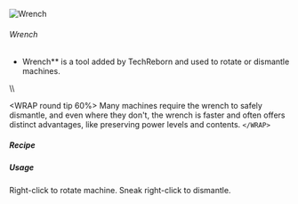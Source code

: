 ![Wrench](/mods/techreborn/wrench.png)

###### Wrench


- Wrench** is a tool added by TechReborn and used to rotate or
        dismantle machines.

\\\\

\<WRAP round tip 60%\> Many machines require the wrench to safely
dismantle, and even where they don\'t, the wrench is faster and often
offers distinct advantages, like preserving power levels and contents.
`</WRAP>`

##### Recipe

<Recipe recipe=" input techreborn:bronze_ingot techreborn:bronze_nugget
techreborn:bronze_ingot input techreborn:bronze_nugget
techreborn:bronze_ingot techreborn:bronze_nugget input air
techreborn:bronze_ingot air output techreborn:wrench "/>

##### Usage

Right-click to rotate machine. Sneak right-click to dismantle.
